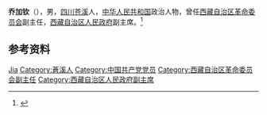 '''乔加钦'''（{{bd|1921年|}}），男，[[四川|四川]][[苍溪|苍溪]]人，[[中华人民共和国|中华人民共和国]]政治人物，曾任[[西藏自治区革命委员会|西藏自治区革命委员会]]副主任，[[西藏自治区人民政府|西藏自治区人民政府]]副主席。<ref>{{Cite book|title=中华人民共和国职官志|author=何虎生, 李耀东, 向常福主编|publisher=中国社会出版社|year=2003|isbn=9787800883934|location=北京|pages=}}</ref>

== 参考资料 ==
{{reflist}}

{{中国人物小作品}}

{{Authority control}}
{{DEFAULTSORT:Qiao乔}}
[[Category:乔姓|Jia]]
[[Category:蒼溪人|Category:蒼溪人]]
[[Category:中国共产党党员|Category:中国共产党党员]]
[[Category:西藏自治区革命委员会副主任|Category:西藏自治区革命委员会副主任]]
[[Category:西藏自治区人民政府副主席|Category:西藏自治区人民政府副主席]]